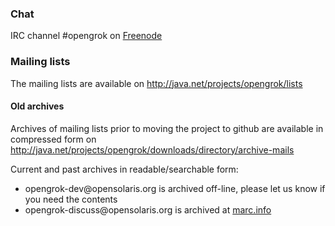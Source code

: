 === Chat ===

IRC channel #opengrok on [http://www.freenode.net Freenode]

=== Mailing lists ===

The mailing lists are available on http://java.net/projects/opengrok/lists

==== Old archives ====

Archives of mailing lists prior to moving the project to github are available in compressed form on http://java.net/projects/opengrok/downloads/directory/archive-mails

Current and past archives in readable/searchable form:

* opengrok-dev@opensolaris.org is archived off-line, please let us know if you need the contents
* opengrok-discuss@opensolaris.org is archived at [http://marc.info/?l=opensolaris-opengrok-discuss&r=1&w=2 marc.info]
